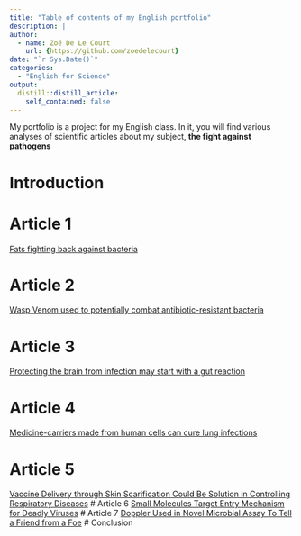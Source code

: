 ```yaml
---
title: "Table of contents of my English portfolio"
description: |
author:
  - name: Zoé De Le Court
    url: {https://github.com/zoedelecourt}
date: "`r Sys.Date()`"
categories:
  - "English for Science"
output:
  distill::distill_article:
    self_contained: false
---
```


My portfolio is a project for my English class. In it, you will find various analyses of scientific articles about my subject, **the fight against pathogens**

# Introduction

# Article 1
[Fats fighting back against bacteria](https://zoedelecourt.github.io/Zoe_blog/posts/2020-10-24-fats-fighting-back-against-bacteria/)

# Article 2
[Wasp Venom used to potentially combat antibiotic-resistant bacteria](https://zoedelecourt.github.io/Zoe_blog/posts/2020-12-15-article-2/)

# Article 3
[Protecting the brain from infection may start with a gut reaction](https://zoedelecourt.github.io/Zoe_blog/posts/2020-11-30-Protecting%20the%20brain%20from%20infection%20may%20start%20with%20a%20gut%20reaction/)

# Article 4 
[Medicine-carriers made from human cells can cure lung infections](https://zoedelecourt.github.io/Zoe_blog/posts/2020-12-09-lung-meds-delivered-by-neutrophil-derived-nanovesicles/)

# Article 5
[Vaccine Delivery through Skin Scarification Could Be Solution in Controlling Respiratory Diseases](https://zoedelecourt.github.io/Zoe_blog/posts/2021-03-09-vaccine-delivery-through-skin-scarification-could-be-solution-in-controlling-respiratory-diseases/)
# Article 6
[Small Molecules Target Entry Mechanism for Deadly Viruses](https://zoedelecourt.github.io/Zoe_blog/posts/2021-03-12-small-molecules-target-entry-mechanism-for-deadly-viruses/)
# Article 7
[Doppler Used in Novel Microbial Assay To Tell a Friend from a Foe](https://zoedelecourt.github.io/Zoe_blog/posts/2021-03-13-doppler-used-in-novel-microbial-assay-to-tell-a-friend-from-a-foe/)
# Conclusion


